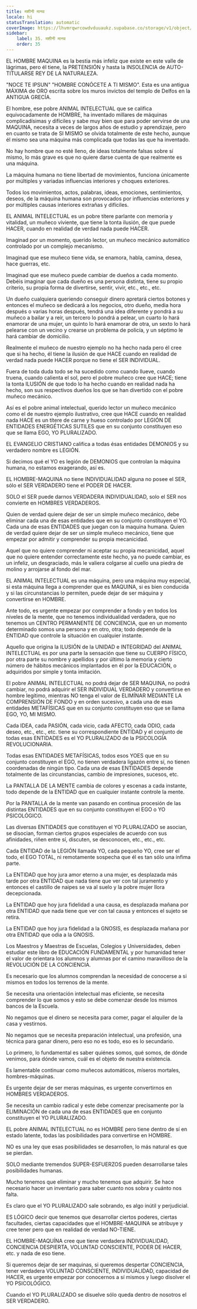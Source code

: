 ```yaml
---
title: मशीनी मानव
locale: hi
statusTranslation: automatic
coverImage: https://lhvmrqwrcowdvduuaukz.supabase.co/storage/v1/object/public/strapi-uploads/small_cover-educacion-fundamental.webp-2d51a7828a2b1309555be27f7e2a61a0.webp
sidebar:
    label: 35. मशीनी मानव
    order: 35
---
```

EL HOMBRE MAQUINA es la bestia más infeliz que existe en este valle de lágrimas, pero él tiene, la PRETENSIÓN y hasta la INSOLENCIA de AUTO-TITULARSE REY DE LA NATURALEZA.

"NOCE TE IPSUN" "HOMBRE CONÓCETE A TI MISMO". Esta es una antigua MÁXIMA de ORO escrita sobre los muros invictos del templo de Delfos en la ANTIGUA GRECÍA.

El hombre, ese pobre ANIMAL INTELECTUAL que se califica equivocadamente de HOMBRE, ha inventado millares de máquinas complicadísimas y difíciles y sabe muy bien que para poder servirse de una MAQUINA, necesita a veces de largos años de estudio y aprendizaje, pero en cuanto se trata de SI MISMO se olvida totalmente de este hecho, aunque él mismo sea una máquina más complicada que todas las que ha inventado.

No hay hombre que no esté lleno, de ideas totalmente falsas sobre sí mismo, lo más grave es que no quiere darse cuenta de que realmente es una máquina.

La máquina humana no tiene libertad de movimientos, funciona únicamente por múltiples y variadas influencias interiores y choques exteriores.

Todos los movimientos, actos, palabras, ideas, emociones, sentimientos, deseos, de la máquina humana son provocados por influencias exteriores y por múltiples causas interiores extrañas y difíciles.

EL ANIMAL INTELECTUAL es un pobre títere parlante con memoria y vitalidad, un muñeco viviente, que tiene la tonta ilusión, de que puede HACER, cuando en realidad de verdad nada puede HACER.

Imaginad por un momento, querido lector, un muñeco mecánico automático controlado por un complejo mecanismo.

Imaginad que ese muñeco tiene vida, se enamora, habla, camina, desea, hace guerras, etc.

Imaginad que ese muñeco puede cambiar de dueños a cada momento. Debéis imaginar que cada dueño es una persona distinta, tiene su propio criterio, su propia forma de divertirse, sentir, vivir, etc., etc., etc.

Un dueño cualquiera queriendo conseguir dinero apretará ciertos botones y entonces el muñeco se dedicará a los negocios, otro dueño, media hora después o varias horas después, tendrá una idea diferente y pondrá a su muñeco a bailar y a reír, un tercero lo pondrá a pelear, un cuarto lo hará enamorar de una mujer, un quinto lo hará enamorar de otra, un sexto lo hará pelearse con un vecino y crearse un problema de policía, y un séptimo le hará cambiar de domicilio.

Realmente el muñeco de nuestro ejemplo no ha hecho nada pero él cree que si ha hecho, él tiene la ilusión de que HACE cuando en realidad de verdad nada puede HACER porque no tiene el SER INDIVIDUAL.

Fuera de toda duda todo se ha sucedido como cuando llueve, cuando truena, cuando calienta el sol, pero el pobre muñeco cree que HACE; tiene la tonta ILUSIÓN de que todo lo ha hecho cuando en realidad nada ha hecho, son sus respectivos dueños los que se han divertido con el pobre muñeco mecánico.

Así es el pobre animal intelectual, querido lector un muñeco mecánico como el de nuestro ejemplo ilustrativo, cree que HACE cuando en realidad nada HACE es un títere de carne y hueso controlado por LEGIÓN DE ENTIDADES ENERGÉTICAS SUTILES que en su conjunto constituyen eso que se llama EGO, YO PLURALIZADO.

EL EVANGELIO CRISTIANO califica a todas ésas entidades DEMONIOS y su verdadero nombre es LEGIÓN.

Si decimos qué el YO es legión de DEMONIOS que controlan la máquina humana, no estamos exagerando, así es.

EL HOMBRE-MAQUINA no tiene INDIVIDUALIDAD alguna no posee el SER, sólo el SER VERDADERO tiene el PODER DE HACER.

SOLO el SER puede darnos VERDADERA INDIVIDUALIDAD, solo el SER nos convierte en HOMBRES VERDADEROS.

Quien de verdad quiere dejar de ser un simple muñeco mecánico, debe eliminar cada una de esas entidades que en su conjunto constituyen el YO. Cada una de esas ENTIDADES que juegan con la maquina humana. Quien de verdad quiere dejar de ser un simple muñeco mecánico, tiene que empezar por admitir y comprender su propia mecanicidad.

Aquel que no quiere comprender ni aceptar su propia mecanicidad, aquel que no quiere entender correctamente este hecho, ya no puede cambiar, es un infeliz, un desgraciado, más le valiera colgarse al cuello una piedra de molino y arrojarse al fondo del mar.

EL ANIMAL INTELECTUAL es una máquina, pero una máquina muy especial, si esta máquina llega a comprender que es MAQUINA, si es bien conducida y si las circunstancias lo permiten, puede dejar de ser máquina y convertirse en HOMBRE.

Ante todo, es urgente empezar por comprender a fondo y en todos los niveles de la mente, que no tenemos individualidad verdadera, que no tenemos un CENTRO PERMANENTE DE CONCIENCIA, que en un momento determinado somos una persona y en otro, otra; todo depende de la ENTIDAD que controle la situación en cualquier instante.

Aquello que origina la ILUSIÓN de la UNIDAD e INTEGRIDAD del ANIMAL INTELECTUAL es por una parte la sensación que tiene su CUERPO FÍSICO, por otra parte su nombre y apellidos y por último la memoria y cierto número de hábitos mecánicos implantados en él por la EDUCACIÓN, o adquiridos por simple y tonta imitación.

El pobre ANIMAL INTELECTUAL no podrá dejar de SER MAQUINA, no podrá cambiar, no podrá adquirir el SER INDIVIDUAL VERDADERO y convertirse en hombre legítimo, mientras NO tenga el valor de ELIMÍNAR MEDIANTE LA COMPRENSIÓN DE FONDO y en orden sucesivo, a cada una de esas entidades METAFÍSICAS que en su conjunto constituyen eso que se llama EGO, YO, MI MISMO.

Cada IDEA, cada PASIÓN, cada vicio, cada AFECTO, cada ODIO, cada deseo, etc., etc., etc. tiene su correspondiente ENTIDAD y el conjunto de todas esas ENTIDADES es el YO PLURALIZADO de la PSICOLOGÍA REVOLUCIONARIA.

Todas esas ENTIDADES METAFÍSICAS, todos esos YOES que en su conjunto constituyen el EGO, no tienen verdadera ligazón entre sí, no tienen coordenadas de ningún tipo. Cada una de esas ENTIDADES depende totalmente de las circunstancias, cambio de impresiones, sucesos, etc.

La PANTALLA DE LA MENTE cambia de colores y escenas a cada instante, todo depende de la ENTIDAD que en cualquier instante controle la mente.

Por la PANTALLA de la mente van pasando en continua procesión de las distintas ENTIDADES que en su conjunto constituyen el EGO o YO PSICOLÓGICO.

Las diversas ENTIDADES que constituyen el YO PLURALIZADO se asocian, se disocian, forman ciertos grupos especiales de acuerdo con sus afinidades, riñen entre sí, discuten, se desconocen, etc., etc., etc.

Cada ENTIDAD de la LEGIÓN llamada YO, cada pequeño YO, cree ser el todo, el EGO TOTAL, ni remotamente sospecha que él es tan sólo una ínfima parte.

La ENTIDAD que hoy jura amor eterno a una mujer, es desplazada más tarde por otra ENTIDAD que nada tiene que ver con tal juramento y entonces el castillo de naipes se va al suelo y la pobre mujer llora decepcionada.

La ENTIDAD que hoy jura fidelidad a una causa, es desplazada mañana por otra ENTIDAD que nada tiene que ver con tal causa y entonces el sujeto se retira.

La ENTIDAD que hoy jura fidelidad a la GNOSIS, es desplazada mañana por otra ENTIDAD que odia a la GNOSIS.

Los Maestros y Maestras de Escuelas, Colegios y Universidades, deben estudiar este libro de EDUCACIÓN FUNDAMENTAL y por humanidad tener el valor de orientara los alumnos y alumnas por el camino maravilloso de la REVOLUCIÓN DE LA CONCIENCIA.

Es necesario que los alumnos comprendan la necesidad de conocerse a si mismos en todos los terrenos de la mente.

Se necesita una orientación intelectual mas eficiente, se necesita comprender lo que somos y esto se debe comenzar desde los mismos bancos de la Escuela.

No negamos que el dinero se necesita para comer, pagar el alquiler de la casa y vestirnos.

No negamos que se necesita preparación intelectual, una profesión, una técnica para ganar dinero, pero eso no es todo, eso es lo secundario.

Lo primero, lo fundamental es saber quiénes somos, qué somos, de dónde venimos, para dónde vamos, cuál es el objeto de nuestra existencia.

Es lamentable continuar como muñecos automáticos, míseros mortales, hombres-máquinas.

Es urgente dejar de ser meras máquinas, es urgente convertirnos en HOMBRES VERDADEROS.

Se necesita un cambio radical y este debe comenzar precisamente por la ELIMINACIÓN de cada una de esas ENTIDADES que en conjunto constituyen el YO PLURALIZADO.

EL pobre ANIMAL INTELECTUAL no es HOMBRE pero tiene dentro de sí en estado latente, todas las posibilidades para convertirse en HOMBRE.

NO es una ley que esas posibilidades se desarrollen, lo más natural es que se pierdan.

SOLO mediante tremendos SUPER-ESFUERZOS pueden desarrollarse tales posibilidades humanas.

Mucho tenemos que eliminar y mucho tenemos que adquirir. Se hace necesario hacer un inventario para saber cuanto nos sobra y cuánto nos falta.

Es claro que el YO PLURALIZADO sale sobrando, es algo inútil y perjudicial.

ES LÓGICO decir que tenemos que desarrollar ciertos poderes, ciertas facultades, ciertas capacidades que el HOMBRE-MAQUINA se atribuye y cree tener pero que en realidad de verdad NO-TIENE.

EL HOMBRE-MAQUÍNA cree que tiene verdadera INDIVIDUALIDAD, CONCIENCIA DESPIERTA, VOLUNTAD CONSCIENTE, PODER DE HACER, etc. y nada de eso tiene.

Si queremos dejar de ser maquinas, si queremos despertar CONCIENCIA, tener verdadera VOLUNTAD CONSCIENTE, INDIVIDUALIDAD, capacidad de HACER, es urgente empezar por conocernos a sí mismos y luego disolver el YO PSICOLÓGICO.

Cuando el YO PLURALIZADO se disuelve sólo queda dentro de nosotros el SER VERDADERO.
